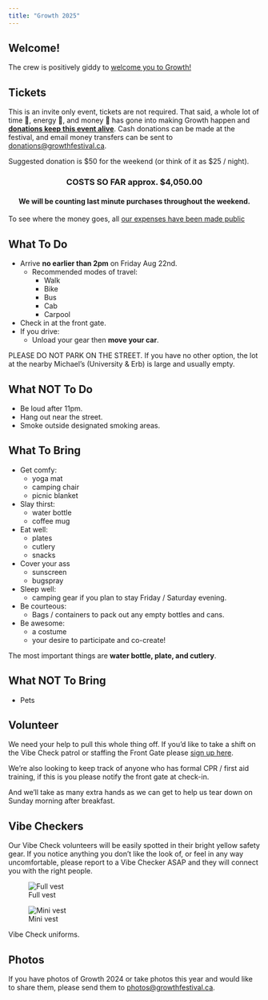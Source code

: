 ```yaml
---
title: "Growth 2025"
---
```


## Welcome!

The crew is positively giddy to [welcome you to Growth!](welcome.qmd)

## Tickets

This is an invite only event, tickets are not required. That said, a whole lot
of time 📆, energy 🔋, and money 💸 has gone into making Growth happen and [**donations
keep this event alive**]{style="text-decoration: underline;"}. Cash donations can be made at the festival,
and email money transfers can be sent to [donations@growthfestival.ca](mailto:donations@growthfestival.ca).

Suggested donation is $50 for the weekend (or think of it as $25 / night).

::: {style="text-align: center"}
### COSTS SO FAR approx. $4,050.00

#### We will be counting last minute purchases throughout the weekend.
:::

To see where the money goes, all [our expenses have been made public](https://docs.google.com/spreadsheets/u/3/d/e/2PACX-1vSdYrmyhNATk5joTprdlClZBsyZWNICSrKLt1Ka2CIpBk5UwdqkUTZNiijrvRGv6EEVTJCjxEhmoZLc/pubhtml#gid=868047919)

## What To Do

* Arrive **no earlier than 2pm** on Friday Aug 22nd.
  * Recommended modes of travel:
    * Walk
    * Bike
    * Bus
    * Cab
    * Carpool
* Check in at the front gate.
* If you drive:
  * Unload your gear then **move your car**.

::: {.callout-important}

PLEASE DO NOT PARK ON THE STREET. If you have no other option, the lot at the nearby Michael's (University & Erb) is large and usually empty. 

:::

## What NOT To Do

* Be loud after 11pm.
* Hang out near the street.
* Smoke outside designated smoking areas.

## What To Bring

* Get comfy:
  * yoga mat
  * camping chair
  * picnic blanket
* Slay thirst:
  * water bottle
  * coffee mug
* Eat well:
  * plates
  * cutlery
  * snacks
* Cover your ass
  * sunscreen
  * bugspray
* Sleep well:
  * camping gear if you plan to stay Friday / Saturday evening.
* Be courteous:
  * Bags / containers to pack out any empty bottles and cans.
* Be awesome:
  * a costume
  * your desire to participate and co-create!

::: {.callout-note}

The most important things are **water bottle, plate, and cutlery**.

:::


## What NOT To Bring

* Pets

## Volunteer

We need your help to pull this whole thing off. If you'd like to take a shift on the Vibe Check patrol or staffing the Front Gate please [sign up here](https://form.everestwebdeals.co/?form=33e83f7993e5c71b1e1d367c3f2c02f9).

We're also looking to keep track of anyone who has formal CPR / first aid training, if this is you please notify the front gate at check-in.

And we'll take as many extra hands as we can get to help us tear down on Sunday morning after breakfast.

## Vibe Checkers

Our Vibe Check volunteers will be easily spotted in their bright yellow safety gear. If you notice anything you don't like the look of, or feel in any way uncomfortable, please report to a Vibe Checker ASAP and they will connect you with the right people.

::: {#fig-vibecheck layout-ncol=2}

![Full vest](assets/images/vibecheck.jpg){#fig-one}

![Mini vest](assets/images/vibecheck2.jpg){#fig-two}

Vibe Check uniforms.

:::

## Photos

If you have photos of Growth 2024 or take photos this year and would like to share them, please send them to [photos@growthfestival.ca](mailto:photos@growthfestival.ca).
